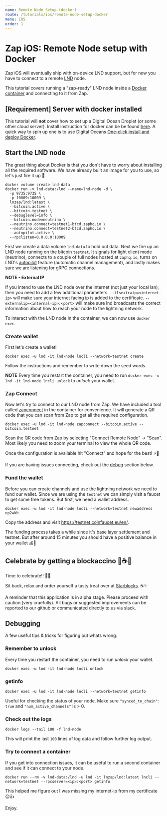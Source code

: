 ```yaml
---
name: Remote Node Setup (docker)
route: /tutorials/ios/remote-node-setup-docker
menu: iOS
order: 1
---
```


# Zap iOS: Remote Node setup with Docker

Zap iOS will eventually ship with on-device LND support, but for now you have to connect to a remote [LND](https://github.com/lightningnetwork/lnd) node.

This tutorial covers running a "zap-ready" LND node inside a [Docker container](https://www.docker.com/resources/what-container) and connecting to it from Zap.

## [Requirement] Server with docker installed

This tutorial will **not** cover how to set up a Digital Ocean Droplet (or some other cloud server). Install instruction for docker can be be found [here](https://docs.docker.com/install/). A quick way to spin up one is to use Digital Oceans [One-click install and deploy Docker](https://www.digitalocean.com/products/one-click-apps/docker/).

## Start the LND node

The great thing about Docker is that you don't have to worry about installing all the required software. We have already built an image for you to use, so let's just fire it up 🚀

```
docker volume create lnd-data
docker run -v lnd-data:/lnd --name=lnd-node -d \
  -p 9735:9735 \
  -p 10009:10009 \
  lnzap/lnd:latest \
  --bitcoin.active \
  --bitcoin.testnet \
  --debuglevel=info \
  --bitcoin.node=neutrino \
  --neutrino.connect=testnet1-btcd.zaphq.io \
  --neutrino.connect=testnet2-btcd.zaphq.io \
  --autopilot.active \
  --rpclisten=0.0.0.0:10009
```

First we create a data volume `lnd-data` to hold out data. Next we fire up an LND node running on the bitcoin `testnet`. It signals for light client mode (neutrino), connects to a couple of full nodes hosted at `zaphq.io`, turns on LND's [autopilot](https://github.com/lightningnetwork/lnd/tree/master/autopilot) feature (automatic channel management), and lastly makes sure we are listening for gRPC connections.

**NOTE - External IP**

If you intend to use the LND node over the internet (not just your local lan), then you need to add a few additional parameters. `--tlsextraip=<internet-ip>` will make sure your internet facing ip is added to the certificate. `--externalip=<internal-ip>:<port>` will make sure lnd broadcasts the correct information about how to reach your node to the lightning network.

To interact with the LND node in the container, we can now use `docker exec`.

### Create wallet

First let's create a wallet!

```
docker exec -u lnd -it lnd-node lncli --network=testnet create
```

Follow the instructions and remember to write down the seed words.

**NOTE**
Every time you restart the container, you need to run `docker exec -u lnd -it lnd-node lncli unlock` to _unlock_ your wallet.

### Zap Connect

Now let's try to connect to our LND node from Zap. We have included a tool called [zapconnect](https://github.com/LN-Zap/zapconnect) in the container for convenience. It will generate a QR code that you can scan from Zap to get all the required configuration.

```
docker exec -u lnd -it lnd-node zapconnect --bitcoin.active --bitcoin.testnet
```

Scan the QR code from Zap by selecting "Connect Remote Node" -> "Scan". Most likely you need to zoom your terminal to view the whole QR code.

Once the configuration is available hit "Connect" and hope for the best! ⚡💪

If you are having issues connecting, check out the [debug](#debug) section below.

### Fund the wallet

Before you can create channels and use the lightning network we need to fund our wallet. Since we are using the `testnet` we can simply visit a faucet to get some free tokens. But first, we need a wallet address.

```
docker exec -u lnd -it lnd-node lncli --network=testnet newaddress np2wkh
```

Copy the address and visit https://testnet.coinfaucet.eu/en/.

The funding process takes a while since it's base layer settlement and testnet. But after around 15 minutes you should have a positive balance in your wallet 💰🎉

## Celebrate by getting a blockaccino 🎊☕🍻

Time to celebrate!! 🎉🎉

Sit back, relax and order yourself a tasty treat over at [Starblocks](https://starblocks.acinq.co/). ☕✨

A reminder that this application is in alpha stage. Please proceed with caution (very craefully). All bugs or suggested improvements can be reported to our github or communicated directly to us via slack.

## Debugging

A few useful tips & tricks for figuring out whats wrong.

### Remember to unlock

Every time you restart the container, you need to run _unlock_ your wallet.

```
docker exec -u lnd -it lnd-node lncli unlock
```

### getinfo

```
docker exec -u lnd -it lnd-node lncli --network=testnet getinfo
```

Useful for checking the status of your node. Make sure `"synced_to_chain": true` and `"num_active_channels"` is > 0.

### Check out the logs

```
docker logs --tail 100 -f lnd-node
```

This will print the last `100` lines of log data and follow further log output.

### Try to connect a container

If you get into connection issues, it can be useful to run a second container and see if it can connect to your node.

```
docker run --rm -v lnd-data:/lnd -u lnd -it lnzap/lnd:latest lncli --network=testnet --rpcserver=<ip>:<port> getinfo
```

This helped me figure out I was missing my internet-ip from my certificate 😉👍

Enjoy.
